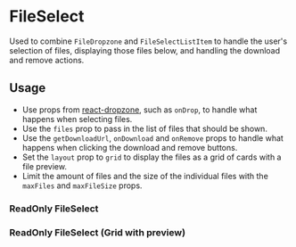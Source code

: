 
<Meta title="Docs/Components/FileSelect" />

# FileSelect

Used to combine `FileDropzone` and `FileSelectListItem` to handle the user's selection of files, displaying those files below, and handling the download and remove actions.

## Usage

-   Use props from [react-dropzone](https://www.npmjs.com/package/react-dropzone), such as `onDrop`, to handle what happens when selecting files.
-   Use the `files` prop to pass in the list of files that should be shown.
-   Use the `getDownloadUrl`, `onDownload` and `onRemove` props to handle what happens when clicking the download and remove buttons.
-   Set the `layout` prop to `grid` to display the files as a grid of cards with a file preview.
-   Limit the amount of files and the size of the individual files with the `maxFiles` and `maxFileSize` props.

<Canvas>
    <Story id="stories-components-fileselect--fileselect" />
</Canvas>

### ReadOnly FileSelect

<Canvas>
    <Story id="stories-components-fileselect--readonly-fileselect" />
</Canvas>

### ReadOnly FileSelect (Grid with preview)

<Canvas>
    <Story id="stories-components-fileselect--grid-with-preview" />
</Canvas>
